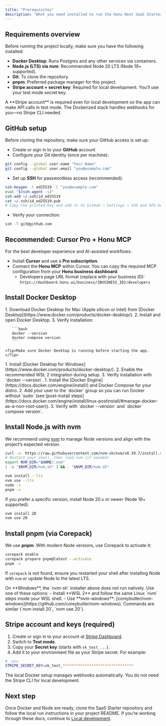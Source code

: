 ```yaml
---
title: "Prerequisites"
description: "What you need installed to run the Honu Next SaaS Starter"
---
```


## Requirements overview

Before running the project locally, make sure you have the following installed:

- **Docker Desktop**: Runs Postgres and any other services via containers.
- **Node.js (LTS) via nvm**: Recommended Node 20 LTS (Node 19+ supported).
- **Git**: To clone the repository.
- **pnpm**: Preferred package manager for this project.
- **Stripe account + secret key**: Required for local development. You’ll use your test mode secret key.

<Note>
  A **Stripe account** is required even for local development so the app can make API calls in test mode. The Dockerized stack handles webhooks for you—no Stripe CLI needed.
</Note>

## GitHub setup

Before cloning the repository, make sure your GitHub access is set up:

- Create or sign in to your **GitHub** account
- Configure your Git identity (once per machine):

```bash
git config --global user.name "Your Name"
git config --global user.email "you@example.com"
```

- Set up **SSH** for passwordless access (recommended):

```bash
ssh-keygen -t ed25519 -C "you@example.com"
eval "$(ssh-agent -s)"
ssh-add ~/.ssh/id_ed25519
cat ~/.ssh/id_ed25519.pub
# Copy the printed key and add it to GitHub → Settings → SSH and GPG keys
```

- Verify your connection:

```bash
ssh -T git@github.com
```

## Recommended: Cursor Pro + Honu MCP

For the best developer experience and AI-assisted workflows:

- Install **Cursor** and use a **Pro subscription**.
- Connect the **Honu MCP** within Cursor. You can copy the required MCP configuration from your **Honu business dashboard**.
  - Developers page URL format (replace with your business ID): `https://dashboard.honu.ai/business/{BUSINESS_ID}/developers`

## Install Docker Desktop

<AccordionGroup>
  <Accordion icon="download" title="macOS">
    1. Download Docker Desktop for Mac (Apple silicon or Intel) from [Docker Desktop](https://www.docker.com/products/docker-desktop/).
    2. Install and open Docker Desktop.
    3. Verify installation:
       
       ```bash
       docker --version
       docker compose version
       ```
    
    <Tip>Make sure Docker Desktop is running before starting the app.</Tip>
  </Accordion>
  <Accordion icon="download" title="Windows">
    1. Install [Docker Desktop for Windows](https://www.docker.com/products/docker-desktop/).
    2. Enable the recommended WSL 2 integration during setup.
    3. Verify installation with `docker --version`.
  </Accordion>
  <Accordion icon="download" title="Linux">
    1. Install the [Docker Engine](https://docs.docker.com/engine/install/) and Docker Compose for your distro.
    2. Add your user to the `docker` group so you can run Docker without `sudo` (see [post-install steps](https://docs.docker.com/engine/install/linux-postinstall/#manage-docker-as-a-non-root-user)).
    3. Verify with `docker --version` and `docker compose version`.
  </Accordion>
</AccordionGroup>

## Install Node.js with nvm

We recommend using [nvm](https://github.com/nvm-sh/nvm) to manage Node versions and align with the project’s expected version.

<Steps>
<Step title="Install nvm">

```bash
curl -o- https://raw.githubusercontent.com/nvm-sh/nvm/v0.39.7/install.sh | bash
# Restart your shell, then load nvm (if needed)
export NVM_DIR="$HOME/.nvm"
[ -s "$NVM_DIR/nvm.sh" ] && . "$NVM_DIR/nvm.sh"
```

</Step>

<Step title="Install and use Node LTS (recommended)">

```bash
nvm install --lts
nvm use --lts
node -v
pnpm -v
```

</Step>

<Step title="Alternative: specific version">

If you prefer a specific version, install Node 20.x or newer (Node 19+ supported):

```bash
nvm install 20
nvm use 20
```

</Step>
</Steps>

## Install pnpm (via Corepack)

We use **pnpm**. With modern Node versions, use Corepack to activate it:

```bash
corepack enable
corepack prepare pnpm@latest --activate
pnpm -v
```

If `corepack` is not found, ensure you restarted your shell after installing Node with `nvm` or update Node to the latest LTS.

<Note>
  On **Windows**, the `nvm-sh` installer above does not run natively. Use one of these options:
  - Install **WSL 2** and follow the same Linux `nvm` steps inside your WSL shell.
  - Use **nvm-windows**: [coreybutler/nvm-windows](https://github.com/coreybutler/nvm-windows). Commands are similar (`nvm install 20`, `nvm use 20`).
</Note>

## Stripe account and keys (required)

1. Create or sign in to your account at [Stripe Dashboard](https://dashboard.stripe.com).
2. Switch to **Test mode**.
3. Copy your **Secret key** (starts with `sk_test_...`).
4. Add it to your environment file as your Stripe secret. For example:

```bash
# .env
STRIPE_SECRET_KEY=sk_test_********************************
```

The local Docker setup manages webhooks automatically. You do not need the Stripe CLI for local development.

## Next step

Once Docker and Node are ready, clone the SaaS Starter repository and follow the local run instructions in your project README. If you’re working through these docs, continue to [Local development](/development).
